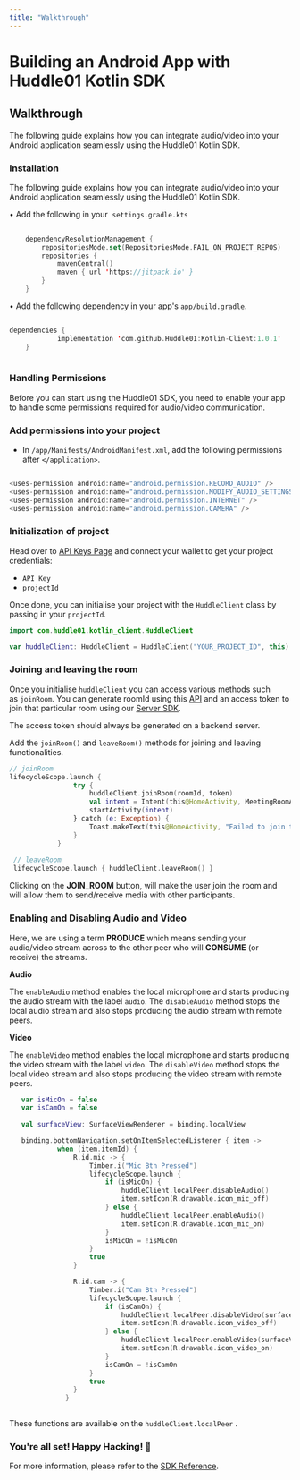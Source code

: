 ```yaml
---
title: "Walkthrough"
---
```



# Building an Android App with Huddle01 Kotlin SDK

## Walkthrough

The following guide explains how you can integrate audio/video into your Android application seamlessly using the Huddle01 Kotlin SDK.
<Steps>

### Installation

The following guide explains how you can integrate audio/video into your Android application seamlessly using the Huddle01 Kotlin SDK.

• Add the following in your  `settings.gradle.kts`

```kotlin
	
	dependencyResolutionManagement {
		repositoriesMode.set(RepositoriesMode.FAIL_ON_PROJECT_REPOS)
		repositories {
			mavenCentral()
			maven { url 'https://jitpack.io' }
		}
	}
```

• Add the following dependency in your app's `app/build.gradle`.

```kotlin

dependencies {
	        implementation 'com.github.Huddle01:Kotlin-Client:1.0.1'
	}
  
```

### **Handling Permissions**

Before you can start using the Huddle01 SDK, you need to enable your app to handle some permissions required for audio/video communication.

### **Add permissions into your project**

- In `/app/Manifests/AndroidManifest.xml`, add the following permissions after `</application>`.

```kotlin

<uses-permission android:name="android.permission.RECORD_AUDIO" />
<uses-permission android:name="android.permission.MODIFY_AUDIO_SETTINGS" />
<uses-permission android:name="android.permission.INTERNET" />
<uses-permission android:name="android.permission.CAMERA" />

```
### **Initialization of project**

Head over to [API Keys Page](https://docs.huddle01.com/docs/api-keys) and connect your wallet to get your project credentials:

- `API Key`
- `projectId`

Once done, you can initialise your project with the `HuddleClient` class by passing in your `projectId`.

```kotlin
import com.huddle01.kotlin_client.HuddleClient

var huddleClient: HuddleClient = HuddleClient("YOUR_PROJECT_ID", this)
```

### **Joining and leaving the room**

Once you initialise `huddleClient` you can access various methods such as `joinRoom`. 
You can generate roomId using this [API](https://docs.huddle01.com/docs/api-keys) and an access token to join that particular room using our [Server SDK](https://docs.huddle01.com/docs/Server-SDK). 

The access token should always be generated on a backend server.

Add the `joinRoom()` and `leaveRoom()` methods for joining and leaving functionalities.

```kotlin
// joinRoom
lifecycleScope.launch {
                try {
                    huddleClient.joinRoom(roomId, token)
                    val intent = Intent(this@HomeActivity, MeetingRoomActivity::class.java)
                    startActivity(intent)
                } catch (e: Exception) {
                    Toast.makeText(this@HomeActivity, "Failed to join the room: ${e.message}", Toast.LENGTH_LONG).show()
                }
            }
            
 // leaveRoom           
 lifecycleScope.launch { huddleClient.leaveRoom() }
```

Clicking on the **JOIN_ROOM** button, will make the user join the room and will allow them to send/receive media with other participants.

### **Enabling and Disabling Audio and Video**

Here, we are using a term **PRODUCE** which means sending your audio/video stream across to the other peer who will **CONSUME** (or receive) the streams.

**Audio**

The `enableAudio` method enables the local microphone and starts producing the audio stream with the label `audio`.
The `disableAudio` method stops the local audio stream and also stops producing the audio stream with remote peers.

**Video**

The `enableVideo` method enables the local microphone and starts producing the video stream with the label `video`.
The `disableVideo` method stops the local video stream and also stops producing the video stream with remote peers.

```kotlin
   var isMicOn = false
   var isCamOn = false
   
   val surfaceView: SurfaceViewRenderer = binding.localView

   binding.bottomNavigation.setOnItemSelectedListener { item ->
            when (item.itemId) {
                R.id.mic -> {
                    Timber.i("Mic Btn Pressed")
                    lifecycleScope.launch {
                        if (isMicOn) {
                            huddleClient.localPeer.disableAudio()
                            item.setIcon(R.drawable.icon_mic_off)
                        } else {
                            huddleClient.localPeer.enableAudio()
                            item.setIcon(R.drawable.icon_mic_on)
                        }
                        isMicOn = !isMicOn
                    }
                    true
                }

                R.id.cam -> {
                    Timber.i("Cam Btn Pressed")
                    lifecycleScope.launch {
                        if (isCamOn) {
                            huddleClient.localPeer.disableVideo(surfaceView)
                            item.setIcon(R.drawable.icon_video_off)
                        } else {
                            huddleClient.localPeer.enableVideo(surfaceView)
                            item.setIcon(R.drawable.icon_video_on)
                        }
                        isCamOn = !isCamOn
                    }
                    true
                }
              }
              
```

These functions are available on the `huddleClient.localPeer` .

### You're all set! Happy Hacking! 🎉

For more information, please refer to the [SDK Reference](/Kotlin).

</Steps>
